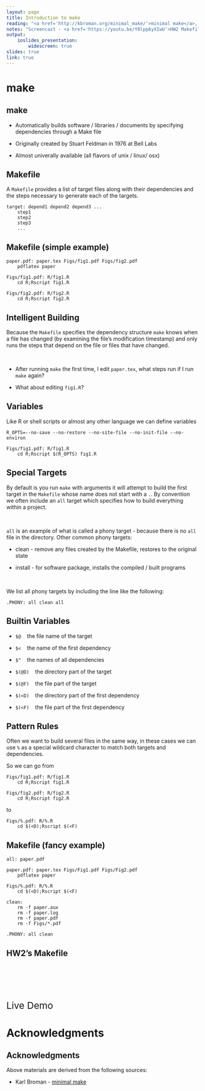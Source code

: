 ```yaml
---
layout: page
title: Introduction to make
reading: "<a href='http://kbroman.org/minimal_make/'>minimal make</a>, <a href='http://bost.ocks.org/mike/make/'>Why use make</a>"
notes: "Screencast - <a href='https://youtu.be/Y8lpp6yXIwU'>HW2 Makefile</a>"
output: 
    ioslides_presentation:
        widescreen: true
slides: true
link: true
---
```


# make

## make

* Automatically builds software / libraries / documents by specifying dependencies through a Make file

* Originally created by Stuart Feldman in 1976 at Bell Labs

* Almost univerally available (all flavors of unix / linux/ osx)

## Makefile

A `Makefile` provides a list of target files along with their dependencies and the steps necessary to generate each of the targets.

```make
target: depend1 depend2 depend3 ...
    step1
    step2
    step3
    ...
```

## Makefile (simple example)

```make
paper.pdf: paper.tex Figs/fig1.pdf Figs/fig2.pdf
    pdflatex paper

Figs/fig1.pdf: R/fig1.R
    cd R;Rscript fig1.R

Figs/fig2.pdf: R/fig2.R
    cd R;Rscript fig2.R
```

## Intelligent Building

Because the `Makefile` specifies the dependency structure `make` knows when a file has changed (by examining the file's modification timestamp) and only runs the steps that depend on the file or files that have changed.

<br/>

* After running `make` the first time, I edit `paper.tex`, what steps run if I run `make` again?

* What about editing `fig1.R`?


## Variables

Like R or shell scripts or almost any other language we can define variables

```make
R_OPTS=--no-save --no-restore --no-site-file --no-init-file --no-environ

Figs/fig1.pdf: R/fig1.R
    cd R;Rscript $(R_OPTS) fig1.R
```

## Special Targets {.smaller}

By default is you run `make` with arguments it will attempt to build the first target in the `Makefile` whose name does not start with a `.`. By convention we often include an `all` target which specifies how to build everything within a project.

<br/>

`all` is an example of what is called a phony target - because there is no `all` file in the directory. Other common phony targets:

* clean - remove any files created by the Makefile, restores to the original state

* install - for software package, installs the compiled / built programs

<br/>


We list all phony targets by including the line like the following:

```make
.PHONY: all clean all
```


## Builtin Variables

* `$@` &nbsp;&nbsp; the file name of the target

* `$<` &nbsp;&nbsp; the name of the first dependency

* `$^` &nbsp;&nbsp; the names of all dependencies

* `$(@D)` &nbsp;&nbsp; the directory part of the target

* `$(@F)` &nbsp;&nbsp; the file part of the target

* `$(<D)` &nbsp;&nbsp; the directory part of the first dependency

* `$(<F)` &nbsp;&nbsp; the file part of the first dependency


## Pattern Rules

Often we want to build several files in the same way, in these cases we can use `%` as a special wildcard character to match both targets and dependencies.

So we can go from

```make
Figs/fig1.pdf: R/fig1.R
    cd R;Rscript fig1.R

Figs/fig2.pdf: R/fig2.R
    cd R;Rscript fig2.R
```

to

```make
Figs/%.pdf: R/%.R
    cd $(<D);Rscript $(<F)
```

## Makefile (fancy example)

```make
all: paper.pdf

paper.pdf: paper.tex Figs/Fig1.pdf Figs/Fig2.pdf
    pdflatex paper

Figs/%.pdf: R/%.R
    cd $(<D);Rscript $(<F)

clean:
    rm -f paper.aux
    rm -f paper.log
    rm -f paper.pdf
    rm -f Figs/*.pdf

.PHONY: all clean
```


## HW2's Makefile

<br/><br/><br/><br/>

<div class="centered">
<div style="font-size:175%">
Live Demo
</div>
</div>


# Acknowledgments
## Acknowledgments

Above materials are derived from the following sources:

* Karl Broman - [minimal make](http://kbroman.org/minimal_make/)
